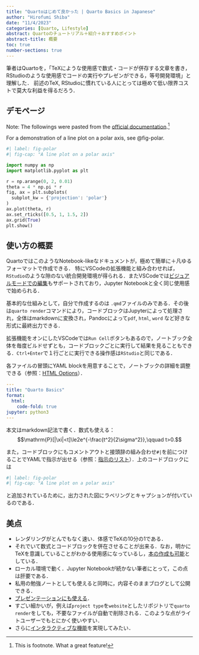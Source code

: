 ```yaml
---
title: "Quartoはじめて良かった | Quarto Basics in Japanese"
author: "Hirofumi Shiba"
date: "11/4/2023"
categories: [Quarto, Lifestyle]
abstract: Quartoのチュートリアル＋紹介＋おすすめポイント
abstract-title: 概要
toc: true
number-sections: true
---
```


筆者はQuartoを，「TeXにような使用感で数式・コードが併存する文章を書き，RStudioのような使用感でコードの実行やプレゼンができる，等号開発環境」と理解した．
前述のTeX, RStudioに慣れている人にとっては極めて低い限界コストで莫大な利益を得るだろう．

## デモページ

:::{.callout-note}
Note: The followings were pasted from the [official documentation](https://quarto.org/docs/get-started/hello/vscode.html).^[This is footnote. What a great feature!]
:::

For a demonstration of a line plot on a polar axis, see @fig-polar.

```python
#| label: fig-polar
#| fig-cap: "A line plot on a polar axis"

import numpy as np
import matplotlib.pyplot as plt

r = np.arange(0, 2, 0.01)
theta = 4 * np.pi * r
fig, ax = plt.subplots(
  subplot_kw = {'projection': 'polar'} 
)
ax.plot(theta, r)
ax.set_rticks([0.5, 1, 1.5, 2])
ax.grid(True)
plt.show()
```

## 使い方の概要

QuartoではこのようなNotebook-likeなドキュメントが，極めて簡単に＋凡ゆるフォーマットで作成できる．
特にVSCodeの拡張機能と組み合わせれば，`RStudio`のような隙のない統合開発環境が得られる．またVSCodeでは[ビジュアルモードでの編集](https://quarto.org/docs/visual-editor/vscode/)もサポートされており，Jupyter Notebookと全く同じ使用感で始められる．

基本的な仕組みとして，自分で作成するのは `.qmd`ファイルのみである．その後は`quarto render`コマンドにより，コードブロックはJupyterによって処理され，全体はmarkdownに変換され，Pandocによって`pdf`, `html`, `word` など好きな形式に最終出力できる．

拡張機能をオンにしたVSCodeでは`Run Cell`ボタンもあるので，ノートブック全体を毎度ビルドせずとも，コードブロックごとに実行して結果を見ることもできる．`Ctrl+Enter`で１行ごとに実行できる操作感は`RStudio`と同じである．

各ファイルの冒頭にYAML blockを用意することで，ノートブックの詳細を調整できる（参照：[HTML Options](https://quarto.org/docs/reference/formats/html.html)）．

```YAML
---
title: "Quarto Basics"
format:
  html:
    code-fold: true
jupyter: python3
---
```

本文はmarkdown記法で書く．数式も使える：
$$\mathrm{P}[|\xi|<t]\le2e^{-\frac{t^2}{2\sigma^2}},\qquad t>0.$$

また，コードブロックにもコメントアウトと接頭辞の組み合わせ`#|`を前につけることでYAMLで指示が出せる（参照：[指示のリスト](https://quarto.org/docs/reference/cells/cells-jupyter.html)）．上のコードブロックには

```YAML
#| label: fig-polar
#| fig-cap: "A line plot on a polar axis"
```

と追加されているために，出力された図にラベリングとキャプションが付いているのである．

## 美点

* レンダリングがとんでもなく速い．体感でTeXの10分の1である．
* それでいて数式とコードブロックを併在させることが出来る．なお，明かにTeXを意識していることがわかる使用感になっているし，[本の作成も可能](https://quarto.org/docs/books/)としている．
* ローカル環境で動く．Jupyter Notebookが続かない筆者にとって，この点は肝要である．
* 私用の勉強ノートとしても使えると同時に，内容そのままブログとして公開できる．
* [プレゼンテーションにも使える](https://quarto.org/docs/presentations/)．
* すごい細かいが，例えば`project type`を`website`としたリポジトリで`quarto render`をしても，不要なファイルが自動で削除される．このような点がライトユーザーでもとにかく使いやすい．
* さらに[インタラクティブな機能](https://quarto.org/docs/interactive/)を実現してみたい．